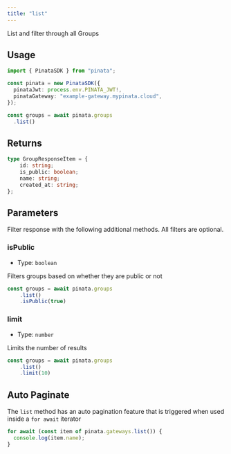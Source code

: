 ```yaml
---
title: "list"
---
```


List and filter through all Groups

## Usage

```typescript
import { PinataSDK } from "pinata";

const pinata = new PinataSDK({
  pinataJwt: process.env.PINATA_JWT!,
  pinataGateway: "example-gateway.mypinata.cloud",
});

const groups = await pinata.groups
  .list()
```

## Returns

```typescript
type GroupResponseItem = {
    id: string;
    is_public: boolean;
    name: string;
    created_at: string;
};
```

## Parameters

Filter response with the following additional methods. All filters are optional.

### isPublic

- Type: `boolean`

Filters groups based on whether they are public or not

```typescript
const groups = await pinata.groups
    .list()
    .isPublic(true)
```

### limit

- Type: `number`

Limits the number of results

```typescript
const groups = await pinata.groups
    .list()
    .limit(10)
```

## Auto Paginate

The `list` method has an auto pagination feature that is triggered when used inside a `for await` iterator

```typescript
for await (const item of pinata.gateways.list()) {
  console.log(item.name);
}
```
